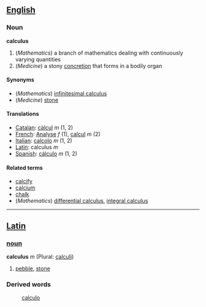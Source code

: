 ==[[English]]==
===Noun===
'''calculus'''

#(''Mathematics'') a branch of mathematics dealing with continuously varying quantities
#(''Medicine'') a stony [[concretion]] that forms in a bodily organ

====Synonyms====
*(''Mathematics'') [[infinitesimal calculus]]
*(''Medicine'') [[stone]]

====Translations====
*[[Catalan]]: [[càlcul]] ''m'' (1, 2)
*[[French]]: [[Analyse]] ''f'' (1), [[calcul]] ''m'' (2)
*[[Italian]]: [[calcolo]] ''m'' (1, 2)
*[[Latin]]: calculus ''m''
*[[Spanish]]: [[cálculo]] ''m'' (1, 2)

====Related terms====
*[[calcify]]
*[[calcium]]
*[[chalk]]
*(''Mathematics'') [[differential calculus]], [[integral calculus]]

----
==[[Latin]]==
===[[noun]]===
'''calculus''' ''m'' (Plural: [[calculi]])

# [[pebble]], [[stone]]

===Derived words===
: [[calculo]]